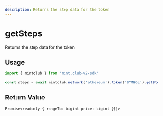 ```yaml
---
description: Returns the step data for the token
---
```


# getSteps 

Returns the step data for the token

## Usage

```ts twoslash [example.ts]
import { mintclub } from 'mint.club-v2-sdk'
 
const steps = await mintclub.network('ethereum').token('SYMBOL').getSteps()
```

## Return Value

`Promise<readonly {
	rangeTo: bigint
	price: bigint
}[]>`
